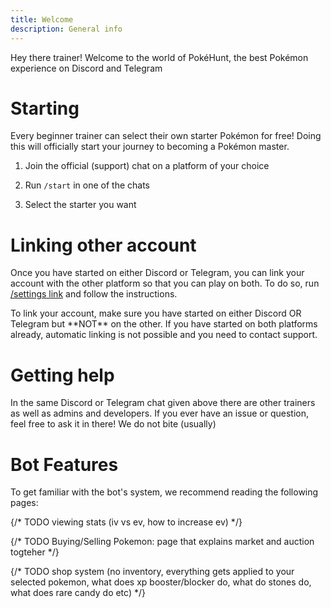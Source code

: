 ```yaml
---
title: Welcome
description: General info
---
```



Hey there trainer! Welcome to the world of PokéHunt, the best Pokémon experience on Discord and Telegram

# Starting

Every beginner trainer can select their own starter Pokémon for free! Doing this will officially start your journey to becoming a Pokémon master.

<Steps>

1. Join the official (support) chat on a platform of your choice
   <CardGrid>
      <LinkCard
         title="Discord"
         href="https://discord.gg/cpYkJzd">
      </LinkCard>
      <LinkCard
         title="Telegram"
         href="https://t.me/pokehunt_xyz">
      </LinkCard>
   </CardGrid>

2. Run `/start` in one of the chats

3. Select the starter you want

</Steps>

# Linking other account

Once you have started on either Discord or Telegram, you can link your account with the other platform so that you can play on both. To do so, run [/settings link](/commands/settings/link) and follow the instructions.

<Aside type="caution">To link your account, make sure you have started on either Discord OR Telegram but **NOT** on the other. If you have started on both platforms already, automatic linking is not possible and you need to contact support.</Aside>


# Getting help

In the same Discord or Telegram chat given above there are other trainers as well as admins and developers. If you ever have an issue or question, feel free to ask it in there! We do not bite (usually)

# Bot Features

To get familiar with the bot's system, we recommend reading the following pages:

<LinkCard title="Obtaining Pokémon" href="/guides/obtaining_pokemon"></LinkCard>


<LinkCard title="Obtaining Pokémon" href="/guides/levelling"></LinkCard>

{/* TODO viewing stats (iv vs ev, how to increase ev) */}


<LinkCard title="Duelling" href="/guides/duelling"></LinkCard>

{/* TODO Buying/Selling Pokemon: page that explains market and auction togteher */}

{/* TODO shop system (no inventory, everything gets applied to your selected pokemon, what does xp booster/blocker do, what do stones do, what does rare candy do etc) */}